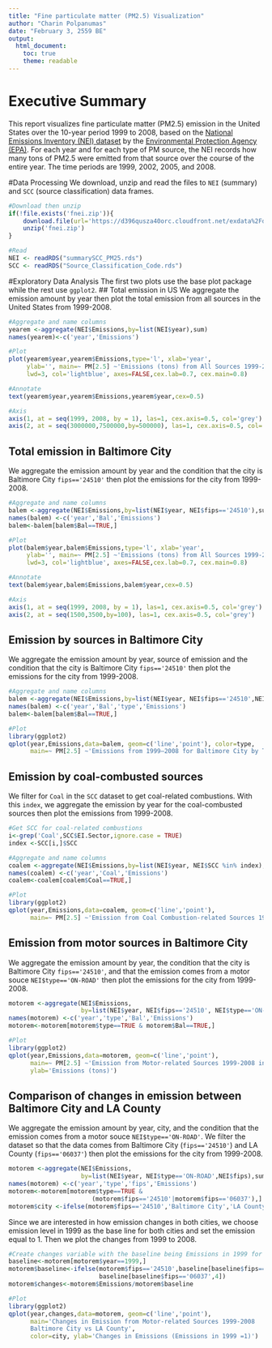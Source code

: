 ```yaml
---
title: "Fine particulate matter (PM2.5) Visualization"
author: "Charin Polpanumas"
date: "February 3, 2559 BE"
output:
  html_document:
    toc: true
    theme: readable
---
```


# Executive Summary

This report visualizes fine particulate matter (PM2.5) emission in the United States over the 10-year period 1999 to 2008, based on the [National Emissions Inventory (NEI) dataset](http://www.epa.gov/air-emissions-inventories/national-emissions-inventory) by the [Environmental Protection Agency (EPA)](http://www3.epa.gov). For each year and for each type of PM source, the NEI records how many tons of PM2.5 were emitted from that source over the course of the entire year. The time periods are 1999, 2002, 2005, and 2008.

#Data Processing
We download, unzip and read the files to ```NEI``` (summary) and ```SCC``` (source classification) data frames.
```r
#Download then unzip
if(!file.exists('fnei.zip')){
    download.file(url='https://d396qusza40orc.cloudfront.net/exdata%2Fdata%2FNEI_data.zip',destfile='fnei.zip')
    unzip('fnei.zip')
}

#Read
NEI <- readRDS("summarySCC_PM25.rds")
SCC <- readRDS("Source_Classification_Code.rds")
```
#Exploratory Data Analysis
The first two plots use the base plot package while the rest use ```ggplot2```.
## Total emission in US
We aggregate the emission amount by year then plot the total emission from all sources in the United States from 1999-2008.
```r
#Aggregate and name columns
yearem <-aggregate(NEI$Emissions,by=list(NEI$year),sum)
names(yearem)<-c('year','Emissions')

#Plot
plot(yearem$year,yearem$Emissions,type='l', xlab='year',
     ylab='', main=~ PM[2.5] ~'Emissions (tons) from All Sources 1999-2008', 
     lwd=3, col='lightblue', axes=FALSE,cex.lab=0.7, cex.main=0.8)

#Annotate
text(yearem$year,yearem$Emissions,yearem$year,cex=0.5)

#Axis
axis(1, at = seq(1999, 2008, by = 1), las=1, cex.axis=0.5, col='grey')
axis(2, at = seq(3000000,7500000,by=500000), las=1, cex.axis=0.5, col='grey')
```
## Total emission in Baltimore City
We aggregate the emission amount by year and the condition that the city is Baltimore City ```fips=='24510'``` then plot the emissions for the city from 1999-2008.
```r
#Aggregate and name columns
balem <-aggregate(NEI$Emissions,by=list(NEI$year, NEI$fips=='24510'),sum)
names(balem) <-c('year','Bal','Emissions')
balem<-balem[balem$Bal==TRUE,]

#Plot
plot(balem$year,balem$Emissions,type='l', xlab='year',
     ylab='', main=~ PM[2.5] ~'Emissions (tons) from All Sources 1999-2008 in Baltimore City', 
     lwd=3, col='lightblue', axes=FALSE,cex.lab=0.7, cex.main=0.8)

#Annotate
text(balem$year,balem$Emissions,balem$year,cex=0.5)

#Axis
axis(1, at = seq(1999, 2008, by = 1), las=1, cex.axis=0.5, col='grey')
axis(2, at = seq(1500,3500,by=100), las=1, cex.axis=0.5, col='grey')
```
## Emission by sources in Baltimore City
We aggregate the emission amount by year, source of emission and the condition that the city is Baltimore City ```fips=='24510'``` then plot the emissions for the city from 1999-2008.
```r
#Aggregate and name columns
balem <-aggregate(NEI$Emissions,by=list(NEI$year, NEI$fips=='24510',NEI$type),sum)
names(balem) <-c('year','Bal','type','Emissions')
balem<-balem[balem$Bal==TRUE,]

#Plot
library(ggplot2)
qplot(year,Emissions,data=balem, geom=c('line','point'), color=type, 
      main=~ PM[2.5] ~'Emissions from 1999–2008 for Baltimore City by Type', ylab='Emissions (tons)')
```
## Emission by coal-combusted sources 
We filter for ```Coal``` in the ```SCC``` dataset to get coal-related combustions. With this ```index```, we aggregate the emission by year for the coal-combusted sources then plot the emissions from 1999-2008.
```r
#Get SCC for coal-related combustions
i<-grep('Coal',SCC$EI.Sector,ignore.case = TRUE)
index <-SCC[i,]$SCC

#Aggregate and name columns
coalem <-aggregate(NEI$Emissions,by=list(NEI$year, NEI$SCC %in% index),sum)
names(coalem) <-c('year','Coal','Emissions')
coalem<-coalem[coalem$Coal==TRUE,]

#Plot
library(ggplot2)
qplot(year,Emissions,data=coalem, geom=c('line','point'), 
      main=~ PM[2.5] ~'Emission from Coal Combustion-related Sources 1999-2008', ylab='Emissions (tons)')
```
## Emission from motor sources in Baltimore City
We aggregate the emission amount by year, the condition that the city is Baltimore City ```fips=='24510'```, and that the emission comes from a motor souce ```NEI$type=='ON-ROAD'``` then plot the emissions for the city from 1999-2008.
```r
motorem <-aggregate(NEI$Emissions,
                    by=list(NEI$year, NEI$fips=='24510', NEI$type=='ON-ROAD'),sum)
names(motorem) <-c('year','type','Bal','Emissions')
motorem<-motorem[motorem$type==TRUE & motorem$Bal==TRUE,]

#Plot
library(ggplot2)
qplot(year,Emissions,data=motorem, geom=c('line','point'), 
      main=~ PM[2.5] ~'Emission from Motor-related Sources 1999-2008 in Baltimore City',
      ylab='Emissions (tons)')
```
## Comparison of changes in emission between Baltimore City and LA County
We aggregate the emission amount by year, city, and the condition that the emission comes from a motor souce ```NEI$type=='ON-ROAD'```. We filter the dataset so that the data comes from Baltimore City (```fips=='24510'```) and LA County (```fips=='06037'```) then plot the emissions for the city from 1999-2008.
```r
motorem <-aggregate(NEI$Emissions,
                    by=list(NEI$year, NEI$type=='ON-ROAD',NEI$fips),sum)
names(motorem) <-c('year','type','fips','Emissions')
motorem<-motorem[motorem$type==TRUE & 
                       (motorem$fips=='24510'|motorem$fips=='06037'),]
motorem$city <-ifelse(motorem$fips=='24510','Baltimore City','LA County')

```
Since we are interested in how emission changes in both cities, we choose emission level in 1999 as the base line for both cities and set the emission equal to 1. Then we plot the changes from 1999 to 2008.
```r
#Create changes variable with the baseline being Emissions in 1999 for both cities
baseline<-motorem[motorem$year==1999,]
motorem$baseline<-ifelse(motorem$fips=='24510',baseline[baseline$fips=='24510',4],
                         baseline[baseline$fips=='06037',4])
motorem$changes<-motorem$Emissions/motorem$baseline

#Plot
library(ggplot2)
qplot(year,changes,data=motorem, geom=c('line','point'), 
      main='Changes in Emission from Motor-related Sources 1999-2008 
      Baltimore City vs LA County',
      color=city, ylab='Changes in Emissions (Emissions in 1999 =1)')
```
